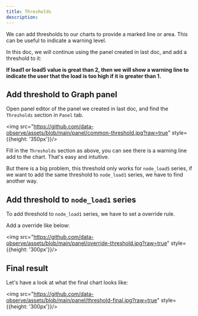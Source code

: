 ```yaml
---
title: Thresholds
description: 
---
```



We can add thresholds to our charts to provide a marked line or area. This can be useful to indicate a warning level.

In this doc, we will continue using the panel created in last doc, and add a threshold to it: 

**If load1 or load5 value is great than 2, then we will show a warning line to indicate the user that the load is too high if it is greater than 1.**

## Add threshold to Graph panel 

Open panel editor of the panel we created in last doc, and find the `Thresholds` section in `Panel` tab.

<img src="https://github.com/data-observe/assets/blob/main/panel/common-threshold.jpg?raw=true" style={{height: '350px'}}/>

Fill in the `Thresholds` section as above, you can see there is a warning line add to the chart. That's easy and intuitive.

But there is a big problem, this threshold only works for `node_load5` series, if we want to add the same threshold to `node_load1` series, we have to find another way.

## Add threshold to `node_load1` series 

To add threshold to `node_load1` series, we have to set a override rule.

Add a override like below:


<img src="https://github.com/data-observe/assets/blob/main/panel/override-threshold.jpg?raw=true" style={{height: '300px'}}/>

## Final result 

Let's have a look at what the final chart looks like:

<img src="https://github.com/data-observe/assets/blob/main/panel/threshold-final.jpg?raw=true" style={{height: '300px'}}/>




